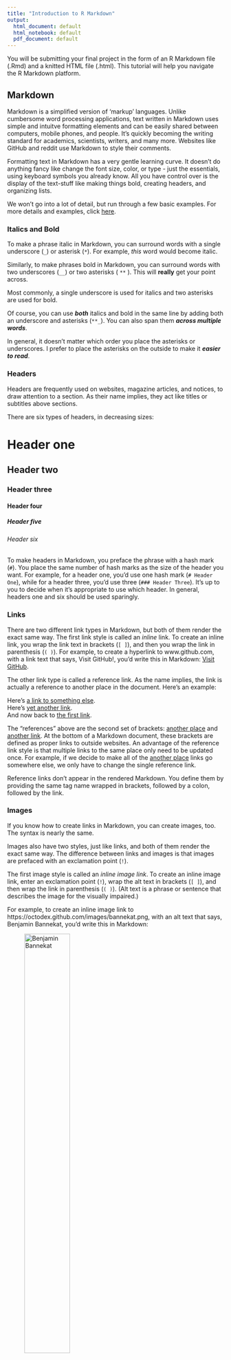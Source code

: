 ```yaml
---
title: "Introduction to R Markdown"
output:
  html_document: default
  html_notebook: default
  pdf_document: default
---
```


You will be submitting your final project in the form of an R Markdown file (.Rmd) and a knitted HTML file (.html). This tutorial will help you navigate the R Markdown platform. 


## Markdown

Markdown is a simplified version of 'markup' languages. Unlike cumbersome word processing applications, text written in Markdown uses simple and intuitve formatting elements and can be easily shared between computers, mobile phones, and people. It's quickly becoming the writing standard for academics, scientists, writers, and many more. Websites like GitHub and reddit use Markdown to style their comments.

Formatting text in Markdown has a very gentle learning curve. It doesn't do anything fancy like change the font size, color, or type - just the essentials, using keyboard symbols you already know. All you have control over is the display of the text-stuff like making things bold, creating headers, and organizing lists.

We won't go into a lot of detail, but run through a few basic examples. For more details and examples, click [here](https://www.markdowntutorial.com/).

### Italics and Bold

To make a phrase italic in Markdown, you can surround words with a single underscore (`_`) or asterisk (`*`). For example, _this_ word would become italic.

Similarly, to make phrases bold in Markdown, you can surround words with two underscores (`__`) or two asterisks ( `**` ). This will **really** get your point across.

Most commonly, a single underscore is used for italics and two asterisks are used for bold. 

Of course, you can use **_both_** italics and bold in the same line by adding both an underscore and asterisks (`**_`). You can also span them **_across multiple words_**.

In general, it doesn't matter which order you place the asterisks or underscores. I prefer to place the asterisks on the outside to make it **_easier to read_**.

### Headers

Headers are frequently used on websites, magazine articles, and notices, to draw attention to a section. As their name implies, they act like titles or subtitles above sections.

There are six types of headers, in decreasing sizes:

# Header one
## Header two
### Header three
#### Header four
##### Header five
###### Header six

To make headers in Markdown, you preface the phrase with a hash mark (`#`). You place the same number of hash marks as the size of the header you want. For example, for a header one, you'd use one hash mark (`# Header One`), while for a header three, you'd use three (`### Header Three`). It's up to you to decide when it's appropriate to use which header. In general, headers one and six should be used sparingly.

### Links

There are two different link types in Markdown, but both of them render the exact same way. The first link style is called an _inline_ link. To create an inline link, you wrap the link text in brackets (`[ ]`), and then you wrap the link in parenthesis (`( )`). For example, to create a hyperlink to www.github.com, with a link text that says, Visit GitHub!, you'd write this in Markdown: [Visit GitHub](https://github.com/).

The other link type is called a reference link. As the name implies, the link is actually a reference to another place in the document. Here's an example:

Here's [a link to something else][another place].  
Here's [yet another link][another link].  
And now back to [the first link][another place].  

[another place]: https://github.com/
[another link]: https://www.google.com/

The "references" above are the second set of brackets: [another place] and [another link]. At the bottom of a Markdown document, these brackets are defined as proper links to outside websites. An advantage of the reference link style is that multiple links to the same place only need to be updated once. For example, if we decide to make all of the [another place] links go somewhere else, we only have to change the single reference link.

Reference links don't appear in the rendered Markdown. You define them by providing the same tag name wrapped in brackets, followed by a colon, followed by the link.

### Images

If you know how to create links in Markdown, you can create images, too. The syntax is nearly the same.

Images also have two styles, just like links, and both of them render the exact same way. The difference between links and images is that images are prefaced with an exclamation point (`!`).

The first image style is called an _inline image link_. To create an inline image link, enter an exclamation point (`!`), wrap the alt text in brackets (`[ ]`), and then wrap the link in parenthesis (`( )`). (Alt text is a phrase or sentence that describes the image for the visually impaired.)

For example, to create an inline image link to https://octodex.github.com/images/bannekat.png, with an alt text that says, Benjamin Bannekat, you'd write this in Markdown: 

![Benjamin Bannekat](https://octodex.github.com/images/bannekat.png){ width=50% }


Although you don't _need_ to add alt text, it will make your content accessible to your audience, including people who are visually impaired, use screen readers, or do not have high speed internet connections. The image I chose is actually much larger so I added `{ width=50% }` to shrink it a bit.

For a reference image, you'll follow the same pattern as a reference link. You'll precede the Markdown with an exclamation point, then provide two brackets for the alt text, and then two more for the image tag. At the bottom of your Markdown page, you'll define an image for the tag.

Here's an example: the first reference tag is called "First Father", and links to http://octodex.github.com/images/founding-father.jpg; the second image links out to http://octodex.github.com/images/foundingfather_v2.png.


![The first father][First Father]

![The second first father][Second Father]

[First Father]: http://octodex.github.com/images/founding-father.jpg { width=50% }

[Second Father]:http://octodex.github.com/images/foundingfather_v2.png { width=50% }

### Lists

There are two types of lists in the known universe: unordered and ordered. That's a fancy way of saying that there are lists with bullet points, and lists with numbers.

To create an unordered list, you'll want to preface each item in the list with an asterisk (`*`). Each list item also gets its own line. For example, a grocery list in Markdown might look like this:

* Milk
* Eggs
* Salmon
* Butter

An ordered list is prefaced with numbers, instead of asterisks. For example:

1. Crack three eggs over a bowl
2. Pour a gallon of milk into the bowl
3. Rub the salmon vigorously with butter
4. Drop the salmon into the egg-milk bowl

Easy, right? It's just like you'd expect a list to look.

## knitr

`knitr` is an R package that is used for _statistical literate programming_, meaning you are able to integrate code and text in a single, simple document format. It supports `R Markdown`, `R LaTex`, and `R HTML` as documentation languages, and can export `markdown`, `PDF` and `HTML` documents.

Something that is really nice about using `R Markdown` with `knitr` is that your final document will not be created if there is an error in your code. Thus, it's really easy to check if your code is running by simply `knitting` the `.Rmd` file.

Make sure to install the latest version of the `knitr` package: `install.packages("knitr")`.

## rmarkdown

Documents, like this one, containing both R code (below) and markdown are `R Markdown` files. The similarly named `rmarkdown` is an R package that makes working with `R Markdown` easier by wrapping `knitr` along with other tools. For more details on both the `R Markdown` format and the `rmarkdown` package, see <http://rmarkdown.rstudio.com>.

When you run `render` from the `rmarkdown` package (or click the **Knit** button above), the `.Rmd` file is fed to `knitr`, which executes all of the code chunks and creates a new markdown (`.md`) document which includes the code and it's output.

The markdown file generated by `knitr` is then processed by pandoc which is responsible for creating the finished format.

![](http://rmarkdown.rstudio.com/lesson-images/RMarkdownFlow.png)

### Embedding Code

When you click the **Knit** button a document will be generated that includes both content as well as the output of any embedded R 'code chunks' within the document. We **ALWAYS** want to see your code and output. If you do not provide the code and output in the `.Rmd` file, you will lose points. In addition to the `.Rmd` file, we expect you to provide a knitted `.html` file in your GitHub homework repository. We will also knit your `.Rmd` file on our own computers while grading, to make sure we can reproduce your results.

#### Code Chunks

There are 3 ways to create a code chunk:  

1. Typing `` ```{r} `` to start a code chunk and then ` ``` ` to end a code chunk  
2. The keyboard shortcut **Ctrl + Alt + I** (OS X: **Cmd + Option + I**)  
3. Clicking the Add Chunk button in the tool bar

Let's start with the built-in data set `pressure`, which includes data on the vapor pressure of Mercury as a function of temperature. You can embed an R code chunk like this:

```r
x = 2
```

```r
head(pressure)
summary(pressure)
```

Note that both the code written and output produced are shown in the final document. 

### Plots

**Assessment**: create a code chunk that makes a scatterplot of temperature and pressure. When you are done, knit your file and look at the ouput.


### Inline Text Computations

You can also include the output of your code in the middle of a sentence. For example, I want to randomly generate two numbers, x and y, and include their values in a sentence. I would first write the following code chunk:

```r
x <- rnorm(1)
y <- rnorm(1)
```

Then I can write x = `r x` and y = `r y`.

### Equations

If you know latex, including equations is really simple. The same syntax is used. For example, you can write an _inline_ equation like this - $A = \pi*r^{2}$. You can also center an equation like this:

\begin{equation}
\mathbb{E}[Y] = \beta_0 + \beta_1x
\end{equation}

### The `cache` option

All code chunks have to be re-computed every time you re-knit the file. If you have code chunks that take a while to process, you may want to use the `cache = TRUE` option which stores and then loads the results from cache after the first run, and can save you considerable time. This can be done on a chunk-by-chunk basis. However, this is only useful if you have code chunks you haven't edited since the first run. If the data or code changes, you will have to re-run the code to update the results

### Extracting R code

In `knitr`, you can use `purl()` to pull out all of the R code and put it into a single `.R` file. This wiil ignore all prose outside of code chunks. The following code will create a file called `intro-to-rmarkdown.R` in the same directory I'm working in.

```r
library(knitr)
purl("intro-to-rmarkdown.Rmd", documentation = 0)
```


### Summary

![](https://sachsmc.github.io/knit-git-markr-guide/knitr/img/knitr-workflow.png)

### Other Awesome Powers

R Markdown can render PDF presentations with beamer, HTML presentations with ioslides, slidy and reveal.js. It can also be used to write full academic manuscripts. You can also build your own websites and interactive documents. These powers are too complicated and time consuming for this lecture, but at least you know they're possible!
